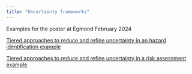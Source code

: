 ```yaml
---
title: "Uncertainty frameworks"
---
```


Examples for the poster at Egmond February 2024

[Tiered approaches to reduce and refine uncertainty in an hazard identification example](hazard%20example.qmd)

[Tiered approaches to reduce and refine uncertainty in a risk assessment example](risk%20example.qmd)

<!-- # Uncertainty in a **fact-conclusion** -->

<!-- Approaches for uncertainty analysis when making a categorical conclusion, e.g. there is a causal association to adverse health effect or not [Page](uncertainty_fact.qmd) -->

<!-- Includes an hazard identification, considering multiple streams of evidence. -->

<!-- # Uncertainty in a **number-conclusion** -->

<!-- A proposed tiered approach for uncertainty analysis [Page](uncertainty_number.qmd) -->

<!-- Includes a risk assessment combining assessed hazard and exposure. -->

<!-- # Uncertainty in an integrated assessment workflow -->

<!-- To come -->

<!-- # Uncertainty in a **scientific hypothesis** -->

<!-- To come. -->
